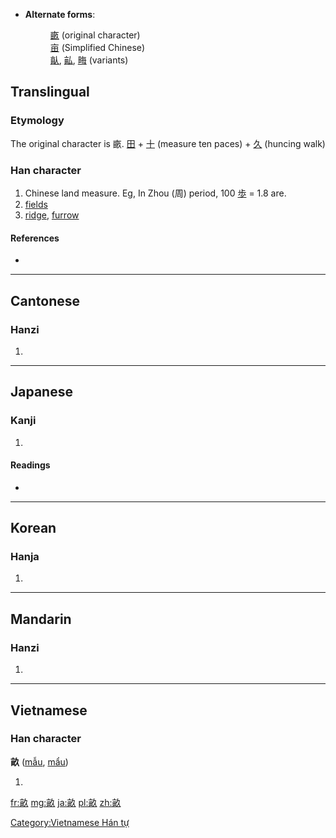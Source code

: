 * '''Alternate forms''':
*: [[畞]] (original character)
*: [[亩]] (Simplified Chinese)
*: [[畒]], [[畆]], [[畮]] (variants)
==Translingual==

===Etymology===
The original character is 畞. [[田]] + [[十]] (measure ten paces) + [[久]] (huncing walk)

===Han character===
{{Han char|rn=102|rad=田|as=05|sn=10|four=0768<sub>0</sub>|canj=卜田弓人 (YWNO)}}

# Chinese land measure. Eg, In Zhou (周) period, 100 [[歩]] = 1.8 are.
# [[field]]s
# [[ridge]], [[furrow]]

====References====
* {{Han ref|kx=0761.140|dkj=21815|dj=1171.060|hdz=42538.030|uh=755D|ud=30045|bh=AF61|bd=44897}}

----

==Cantonese==

===Hanzi===
{{yue-hanzi|jyut=|y=mau5|sim=亩}}

# {{defn|lang=yue|sort=田05}}

----

==Japanese==

===Kanji===
{{ja-kanji|grade=c|rs=田05}}

# {{defn|lang=ja|sort=田05}}

====Readings====
* {{ja-readings|on=[[ほ]] (ho), [[ぼう]] (bō)|kun=[[せ]] (se), [[うね]] (une)}}

----

==Korean==

===Hanja===
{{ko-hanja|hangeul=[[무]]|eumhun=|rv=mu|mr=mu|y=mu}}

# {{defn|lang=ko|sort=田05}}

----

==Mandarin==

===Hanzi===
{{cmn-hanzi|sim=亩|pin=[[mǔ]] ([[mu3]]), [[xí]] ([[xi2]])|wg=mu<sup>3</sup>, hsi<sup>2</sup>}}

# {{defn|lang=cmn|sort=田05}}

----

==Vietnamese==

===Han character===
'''畝''' ([[mẫu]], [[mẩu]])

# {{defn|lang=vi}}

[[Category:Vietnamese Hán tự]]

[[fr:畝]]
[[mg:畝]]
[[ja:畝]]
[[pl:畝]]
[[zh:畝]]